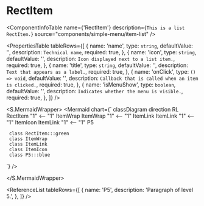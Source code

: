 

<Meta title="ApplicationModel/Components/SimpleMenu/ItemList/Item/docs" />

# RectItem

<ComponentInfoTable
  name={'RectItem'}
  description={`This is a list RectItem.`}
  source="components/simple-menu/item-list"
/>

<PropertiesTable
  tableRows={[
    {
      name: 'name',
      type: `string`,
      defaultValue: '',
      description: `Technical name`,
      required: true,
    },
    {
      name: 'icon',
      type: `string`,
      defaultValue: '',
      description: `Icon displayed next to a list item.`,
      required: true,
    },
    {
      name: 'title',
      type: `string`,
      defaultValue: '',
      description: `Text that appears as a label.`,
      required: true,
    },
    {
      name: 'onClick',
      type: `() => void`,
      defaultValue: '',
      description: `Callback that is called when an item is clicked.`,
      required: true,
    },
    {
      name: 'isMenuShow',
      type: `boolean`,
      defaultValue: '',
      description: `Indicates whether the menu is visible.`,
      required: true,
    },
  ]}
/>

<S.MermaidWrapper>
<Mermaid
  chart={`
     classDiagram
     direction RL
     RectItem "1" <-- "1" ItemWrap
     ItemWrap "1" <-- "1" ItemLink
     ItemLink "1" <-- "1" ItemIcon
     ItemLink "1" <-- "1" P5

     class RectItem:::green
     class ItemWrap
     class ItemLink
     class ItemIcon
     class P5:::blue

`}
/>

</S.MermaidWrapper>

<ReferenceList
  tableRows={[
    {
      name: 'P5',
      description: 'Paragraph of level 5.',
    },
  ]}
/>
